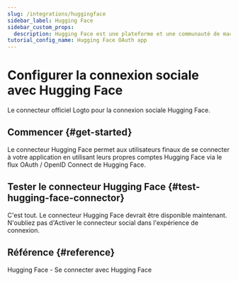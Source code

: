 ```yaml
---
slug: /integrations/huggingface
sidebar_label: Hugging Face
sidebar_custom_props:
  description: Hugging Face est une plateforme et une communauté de machine learning (ML) et de science des données qui aide les utilisateurs à créer, déployer et entraîner des modèles de machine learning.
tutorial_config_name: Hugging Face OAuth app
---
```




# Configurer la connexion sociale avec Hugging Face

Le connecteur officiel Logto pour la connexion sociale Hugging Face.

<GuideTip />

## Commencer \{#get-started}

Le connecteur Hugging Face permet aux utilisateurs finaux de se connecter à votre application en utilisant leurs propres comptes Hugging Face via le flux OAuth / OpenID Connect de Hugging Face.

<Integration />

## Tester le connecteur Hugging Face \{#test-hugging-face-connector}

C'est tout. Le connecteur Hugging Face devrait être disponible maintenant. N'oubliez pas d'<MainSiteUrl href="/connectors/social-connectors#enable-social-sign-in">Activer le connecteur social dans l'expérience de connexion</MainSiteUrl>.

## Référence \{#reference}

<Url href="https://huggingface.co/docs/hub/en/oauth#sign-in-with-hugging-face">
  Hugging Face - Se connecter avec Hugging Face
</Url>
